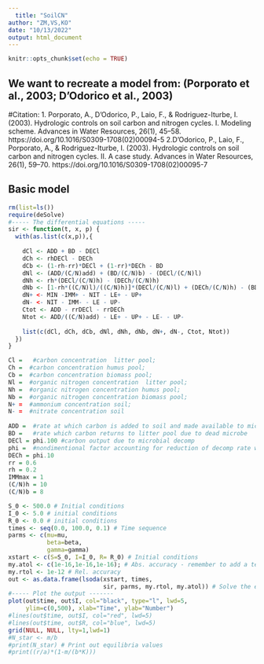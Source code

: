 ```yaml
---
  title: "SoilCN"
author: "ZM,VS,KO"
date: "10/13/2022"
output: html_document
---
```

  
  ```r
knitr::opts_chunk$set(echo = TRUE)
```

## We want to recreate a model from: (Porporato et al., 2003; D’Odorico et al., 2003)
#Citation: 1. Porporato, A., D’Odorico, P., Laio, F., & Rodriguez-Iturbe, I. (2003). Hydrologic controls on soil carbon and nitrogen cycles. I. Modeling scheme. Advances in Water Resources, 26(1), 45–58. https://doi.org/10.1016/S0309-1708(02)00094-5 2.D’Odorico, P., Laio, F., Porporato, A., & Rodriguez-Iturbe, I. (2003). Hydrologic controls on soil carbon and nitrogen cycles. II. A case study. Advances in Water Resources, 26(1), 59–70. https://doi.org/10.1016/S0309-1708(02)00095-7


## Basic model
```r
rm(list=ls())
require(deSolve)
#----- The differential equations -----
sir <- function(t, x, p) {
  with(as.list(c(x,p)),{
    
    dCl <- ADD + BD - DECl
    dCh <- rhDECl - DECh
    dCb <- (1-rh-rr)*DECl + (1-rr)*DECh - BD
    dNl <- (ADD/(C/N)add) + (BD/(C/N)b) - (DECl/(C/N)l)
    dNh <- rh*(DECl/(C/N)h) - (DECh/(C/N)h)
    dNb <- [1-rh*((C/N)l)/((C/N)h)]*(DECl/(C/N)l) + (DECh/(C/N)h) - (BD/(C/N)b) - phi
    dN+ <- MIN -IMM+ - NIT - LE+ - UP+
    dN- <- NIT - IMM- - LE - UP-
    Ctot <- ADD - rrDECl - rrDECh
    Ntot <- ADD/((C/N)add) - LE+ - UP+ - LE- - UP-
    
    list(c(dCl, dCh, dCb, dNl, dNh, dNb, dN+, dN-, Ctot, Ntot))
  })
}

Cl =   #carbon concentration  litter pool;
Ch =  #carbon concentration humus pool;
Cb =  #carbon concentration biomass pool;
Nl =  #organic nitrogen concentration  litter pool;
Nh =  #organic nitrogen concentration humus pool;
Nb =  #organic nitrogen concentration biomass pool;
N+ =  #ammonium concentration soil;
N- =  #nitrate concentration soil
  
ADD =  #rate at which carbon is added to soil and made available to microbial colonies
BD =   #rate which carbon returns to litter pool due to dead microbe
DECl = phi.100 #carbon output due to microbial decomp
phi =  #nondimentional factor accounting for reduction of decomp rate when poor nitrogen levels insufficiant to integrate in bacteria
DECh = phi.10 
rr = 0.6
rh = 0.2
IMMmax = 1
(C/N)h = 10
(C/N)b = 8

S_0 <- 500.0 # Initial conditions
I_0 <- 5.0 # initial conditions
R_0 <- 0.0 # initial conditions
times <- seq(0.0, 100.0, 0.1) # Time sequence
parms <- c(mu=mu, 
           beta=beta, 
           gamma=gamma)
xstart <- c(S=S_0, I=I_0, R= R_0) # Initial conditions
my.atol <- c(1e-16,1e-16,1e-16); # Abs. accuracy - remember to add a term for each equation
my.rtol <- 1e-12 # Rel. accuracy
out <- as.data.frame(lsoda(xstart, times,
                           sir, parms, my.rtol, my.atol)) # Solve the eqns.
#----- Plot the output -------
plot(out$time, out$I, col="black", type="l", lwd=5,
     ylim=c(0,500), xlab="Time", ylab="Number")
#lines(out$time, out$I, col="red", lwd=5)
#lines(out$time, out$R, col="blue", lwd=5)
grid(NULL, NULL, lty=1,lwd=1)
#N_star <- m/b
#print(N_star) # Print out equilibria values
#print((r/a)*(1-m/(b*K)))
```
